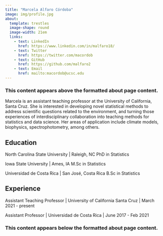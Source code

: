 ```yaml
---
title: "Marcela Alfaro Córdoba"
image: img/profile.jpg
about:
  template: trestles
  image-shape: round
  image-width: 21em
  links:
    - text: LinkedIn
      href: https://www.linkedin.com/in/malfaro18/
    - text: Twitter
      href: https://twitter.com/macordob
    - text: GitHub
      href: https://github.com/malfaro2
    - text: Email
      href: mailto:macordob@ucsc.edu
---
```


### This content appears above the formatted about page content.

:::{#hero-heading}

Marcela is an assistant teaching professor at the University of California, Santa Cruz. She is interested in developing novel statistical methods to address scientific questions related to the environment, and turning those experiences of interdisciplinary collaboration into teaching methods for statistics and data science. Her areas of application include climate models, biophysics, spectrophotometry, among others.

## Education

North Carolina State University | Raleigh, NC
PhD in Statistics  

Iowa State University | Ames, IA
M.Sc in Statistics  
 
Universidad de Costa Rica | San José, Costa Rica
B.Sc in Statistics  

## Experience

Assistant Teaching Professor | University of California Santa Cruz | March 2021 - present

Assistant Professor | Universidad de Costa Rica | June 2017 - Feb 2021

:::

### This content appears below the formatted about page content.

